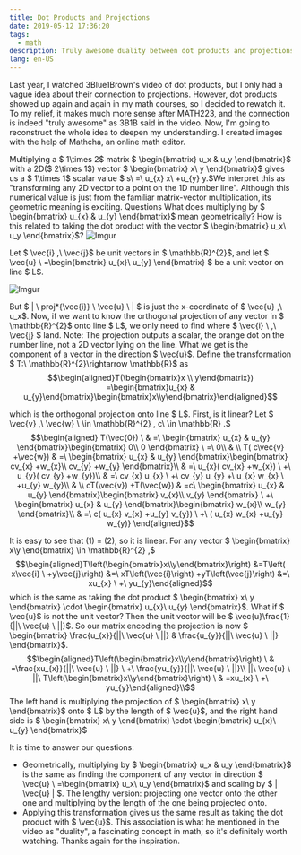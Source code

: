```yaml
---
title: Dot Products and Projections
date: 2019-05-12 17:36:20
tags:
  - math
description: Truly awesome duality between dot products and projections
lang: en-US
---
```


Last year, I watched 3Blue1Brown's video of dot products, but I only had a vague idea about their connection to projections. However, dot products showed up again and again in my math courses, so I decided to rewatch it. To my relief, it makes much more sense after MATH223, and the connection is indeed "truly awesome" as 3B1B said in the video.
Now, I'm going to reconstruct the whole idea to deepen my understanding. I created images with the help of Mathcha, an online math editor.

Multiplying a $ 1\times 2$ matrix $ \begin{bmatrix} u_x & u_y \end{bmatrix}$ with a 2D($ 2\times 1$) vector $ \begin{bmatrix} x\ y \end{bmatrix}$ gives us a $ 1\times 1$ scalar value $ s\ =\ u_{x} x\ +u_{y} y.$We interpret this as "transforming any 2D vector to a point on the 1D number line". Although this numerical value is just from the familiar matrix-vector multiplication, its geometric meaning is exciting.
Questions
What does multiplying by $ \begin{bmatrix} u_{x} & u_{y} \end{bmatrix}$ mean geometrically?
How is this related to taking the dot product with the vector $ \begin{bmatrix} u_x\ u_y \end{bmatrix}$?
![Imgur](https://cdn.jsdelivr.net/gh/Deerhound579/image-hosting/img/exMKCKO.png)

Let $ \vec{i} ,\ \vec{j}$ be unit vectors in $ \mathbb{R}^{2}$, and let $ \vec{u} \ =\begin{bmatrix} u_{x}\ u_{y} \end{bmatrix} $ be a unit vector on line $ L$.

![Imgur](https://cdn.jsdelivr.net/gh/Deerhound579/image-hosting/img/gJpdM5h.png)

But $ | \ proj*{\vec{i}} \ \vec{u} \ | $ is just the x-coordinate of $ \vec{u} ,\ u_x$. Now, if we want to know the orthogonal projection of any vector in $ \mathbb{R}^{2}$ onto line $ L$, we only need to find where $ \vec{i} \ ,\ \vec{j} $ land.
Note: The projection outputs a scalar, the orange dot on the number line, not a 2D vector lying on the line. What we get is the component of a vector in the direction $ \vec{u}$.
Define the transformation $ T:\ \mathbb{R}^{2}\rightarrow \mathbb{R}$ as
$$\begin{aligned}T(\begin{bmatrix}x \\ y\end{bmatrix}) =\begin{bmatrix}u_{x} & u_{y}\end{bmatrix}\begin{bmatrix}x\\y\end{bmatrix}\end{aligned}$$

which is the orthogonal projection onto line $ L$.
First, is it linear? Let $ \vec{v} ,\ \vec{w} \ \in \mathbb{R}^{2} , c\ \in \mathbb{R} .$
$$\begin{aligned} T(\vec{0}) \  & =\ \begin{bmatrix} u_{x} & u_{y} \end{bmatrix}\begin{bmatrix} 0\\ 0 \end{bmatrix} \ =\ 0\\  & \\ T( c\vec{v} +\vec{w}) & =\ \begin{bmatrix} u_{x} & u_{y} \end{bmatrix}\begin{bmatrix} cv_{x} +w_{x}\\ cv_{y} +w_{y} \end{bmatrix}\\  & =\ u_{x}( cv_{x} +w_{x}) \ +\ u_{y}( cv_{y} +w_{y})\\  & =\ cv_{x} u_{x} \ +\ cv_{y} u_{y} +\ u_{x} w_{x} \ +u_{y} w_{y}\\  & \\ cT(\vec{v}) +T(\vec{w}) & =c\ \begin{bmatrix} u_{x} & u_{y} \end{bmatrix}\begin{bmatrix} v_{x}\\ v_{y} \end{bmatrix} \ +\ \begin{bmatrix} u_{x} & u_{y} \end{bmatrix}\begin{bmatrix} w_{x}\\ w_{y} \end{bmatrix}\\  & =\ c( u_{x} v_{x} +u_{y} v_{y}) \ +\ ( u_{x} w_{x} +u_{y} w_{y)} \end{aligned}$$

It is easy to see that (1) = (2), so it is linear. For any vector $ \begin{bmatrix} x\\y \end{bmatrix} \in \mathbb{R}^{2} ,$
$$\begin{aligned}T\left(\begin{bmatrix}x\\y\end{bmatrix}\right) &=T\left( x\vec{i} \ +y\vec{j}\right) &=\ xT\left(\vec{i}\right) +yT\left(\vec{j}\right) &=\ xu_{x} \ +\ yu_{y}\end{aligned}$$
which is the same as taking the dot product $ \begin{bmatrix} x\ y \end{bmatrix} \cdot \begin{bmatrix} u_{x}\ u_{y} \end{bmatrix}$.
What if $ \vec{u}$ is not the unit vector? Then the unit vector will be $ \vec{u}\frac{1}{||\ \vec{u} \ ||}$. So our matrix encoding the projection is now $ \begin{bmatrix} \frac{u_{x}}{||\ \vec{u} \ ||} & \frac{u_{y}}{||\ \vec{u} \ ||} \end{bmatrix}$.
$$\begin{aligned}T\left(\begin{bmatrix}x\\y\end{bmatrix}\right) \  & =\frac{xu_{x}}{||\ \vec{u} \ ||} \ +\ \frac{yu_{y}}{||\ \vec{u} \ ||}\\ ||\ \vec{u} \ ||\ T\left(\begin{bmatrix}x\\y\end{bmatrix}\right) \  & =xu_{x} \ +\ yu_{y}\end{aligned}\\$$
The left hand is multiplying the projection of $ \begin{bmatrix} x\ y \end{bmatrix}$ onto $ L$ by the length of $ \vec{u}$, and the right hand side is $ \begin{bmatrix} x\ y \end{bmatrix} \cdot \begin{bmatrix} u_{x}\ u_{y} \end{bmatrix}$

It is time to answer our questions:

- Geometrically, multiplying by $ \begin{bmatrix} u_x & u_y \end{bmatrix}$ is the same as finding the component of any vector in direction $ \vec{u} \ =\begin{bmatrix} u_x\ u_y \end{bmatrix}$ and scaling by $ | \vec{u} | $. The lengthy version: projecting one vector onto the other one and multiplying by the length of the one being projected onto.
- Applying this transformation gives us the same result as taking the dot product with $ \vec{u}$.
  This association is what he mentioned in the video as "duality", a fascinating concept in math, so it's definitely worth watching. Thanks again for the inspiration.

